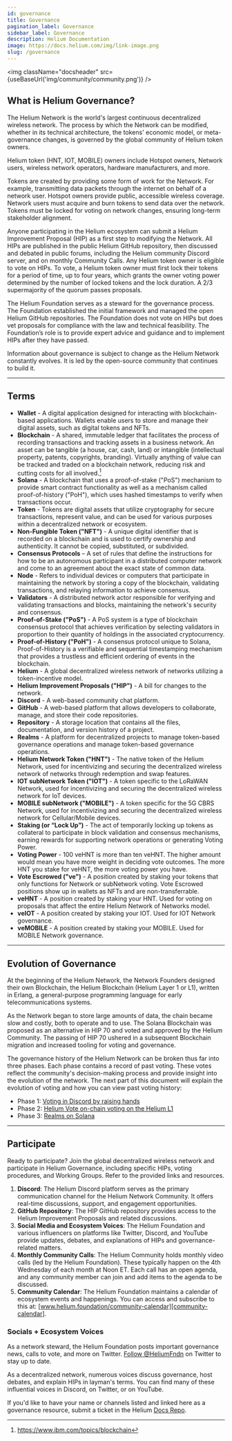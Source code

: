 ```yaml
---
id: governance
title: Governance
pagination_label: Governance
sidebar_label: Governance
description: Helium Documentation
image: https://docs.helium.com/img/link-image.png
slug: /governance
---
```



<LegacyContentBanner />

<img className="docsheader" src={useBaseUrl('img/community/community.png')} />

## What is Helium Governance?

The Helium Network is the world's largest continuous decentralized wireless network. The process by
which the Network can be modified, whether in its technical architecture, the tokens' economic
model, or meta-governance changes, is governed by the global community of Helium token owners.

Helium token (HNT, IOT, MOBILE) owners include Hotspot owners, Network users, wireless network
operators, hardware manufacturers, and more.

Tokens are created by providing some form of work for the Network. For example, transmitting data
packets through the internet on behalf of a network user. Hotspot owners provide public, accessible
wireless coverage. Network users must acquire and burn tokens to send data over the network. Tokens
must be locked for voting on network changes, ensuring long-term stakeholder alignment.

Anyone participating in the Helium ecosystem can submit a Helium Improvement Proposal (HIP) as a
first step to modifying the Network. All HIPs are published in the public Helium GitHub repository,
then discussed and debated in public forums, including the Helium community Discord server, and on
monthly Community Calls. Any Helium token owner is eligible to vote on HIPs. To vote, a Helium token
owner must first lock their tokens for a period of time, up to four years, which grants the owner
voting power determined by the number of locked tokens and the lock duration. A 2/3 supermajority of
the quorum passes proposals.

The Helium Foundation serves as a steward for the governance process. The Foundation established the
initial framework and managed the open Helium GitHub repositories. The Foundation does not vote on
HIPs but does vet proposals for compliance with the law and technical feasibility. The Foundation’s
role is to provide expert advice and guidance and to implement HIPs after they have passed.

Information about governance is subject to change as the Helium Network constantly evolves. It is
led by the open-source community that continues to build it.

---

## Terms

- **Wallet** - A digital application designed for interacting with blockchain-based applications.
  Wallets enable users to store and manage their digital assets, such as digital tokens and NFTs.
- **Blockchain** - A shared, immutable ledger that facilitates the process of recording transactions
  and tracking assets in a business network. An asset can be tangible (a house, car, cash, land) or
  intangible (intellectual property, patents, copyrights, branding). Virtually anything of value can
  be tracked and traded on a blockchain network, reducing risk and cutting costs for all
  involved.[^1]
- **Solana** - A blockchain that uses a proof-of-stake ("PoS") mechanism to provide smart contract
  functionality as well as a mechanism called proof-of-history ("PoH"), which uses hashed timestamps
  to verify when transactions occur.
- **Token** - Tokens are digital assets that utilize cryptography for secure transactions, represent
  value, and can be used for various purposes within a decentralized network or ecosystem.
- **Non-Fungible Token ("NFT")** - A unique digital identifier that is recorded on a blockchain and
  is used to certify ownership and authenticity. It cannot be copied, substituted, or subdivided.
- **Consensus Protocols** – A set of rules that define the instructions for how to be an autonomous
  participant in a distributed computer network and come to an agreement about the exact state of
  common data.
- **Node** - Refers to individual devices or computers that participate in maintaining the network
  by storing a copy of the blockchain, validating transactions, and relaying information to achieve
  consensus.
- **Validators** - A distributed network actor responsible for verifying and validating transactions
  and blocks, maintaining the network's security and consensus.
- **Proof-of-Stake ("PoS")** - A PoS system is a type of blockchain consensus protocol that achieves
  verification by selecting validators in proportion to their quantity of holdings in the associated
  cryptocurrency.
- **Proof-of-History ("PoH")** - A consensus protocol unique to Solana, Proof-of-History is a
  verifiable and sequential timestamping mechanism that provides a trustless and efficient ordering
  of events in the blockchain.
- **Helium** - A global decentralized wireless network of networks utilizing a token-incentive
  model.
- **Helium Improvement Proposals ("HIP")** - A bill for changes to the network.
- **Discord** - A web-based community chat platform.
- **GitHub** - A web-based platform that allows developers to collaborate, manage, and store their
  code repositories.
- **Repository** - A storage location that contains all the files, documentation, and version
  history of a project.
- **Realms** - A platform for decentralized projects to manage token-based governance operations and
  manage token-based governance operations.
- **Helium Network Token ("HNT")** - The native token of the Helium Network, used for incentivizing
  and securing the decentralized wireless network of networks through redemption and swap features.
- **IOT subNetwork Token ("IOT")** - A token specific to the LoRaWAN Network, used for incentivizing
  and securing the decentralized wireless network for IoT devices.
- **MOBILE subNetwork ("MOBILE")** - A token specific for the 5G CBRS Network, used for
  incentivizing and securing the decentralized wireless network for Cellular/Mobile devices.
- **Staking (or “Lock Up”)** - The act of temporarily locking up tokens as collateral to participate
  in block validation and consensus mechanisms, earning rewards for supporting network operations or
  generating Voting Power.
- **Voting Power** - 100 veHNT is more than ten veHNT. The higher amount would mean you have more
  weight in deciding vote outcomes. The more HNT you stake for veHNT, the more voting power you
  have.
- **Vote Escrowed ("ve")** - A position created by staking your tokens that only functions for
  Network or subNetwork voting. Vote Escrowed positions show up in wallets as NFTs and are
  non-transferrable.
- **veHNT** - A position created by staking your HNT. Used for voting on proposals that affect the
  entire Helium Network of Networks model.
- **veIOT** - A position created by staking your IOT. Used for IOT Network governance.
- **veMOBILE** - A position created by staking your MOBILE. Used for MOBILE Network governance.

---

## Evolution of Governance

At the beginning of the Helium Network, the Network Founders designed their own Blockchain, the
Helium Blockchain (Helium Layer 1 or L1), written in Erlang, a general-purpose programming language
for early telecommunications systems.

As the Network began to store large amounts of data, the chain became slow and costly, both to
operate and to use. The Solana Blockchain was proposed as an alternative in HIP 70 and voted and
approved by the Helium Community. The passing of HIP 70 ushered in a subsequent Blockchain migration
and increased tooling for voting and governance.

The governance history of the Helium Network can be broken thus far into three phases. Each phase
contains a record of past voting. These votes reflect the community's decision-making process and
provide insight into the evolution of the network. The next part of this document will explain the
evolution of voting and how you can view past voting history:

- Phase 1: [Voting in Discord by raising hands](governance/phase-1)
- Phase 2: [Helium Vote on-chain voting on the Helium L1](governance/phase-2)
- Phase 3: [Realms on Solana](governance/phase-3)

---

## Participate

Ready to participate? Join the global decentralized wireless network and participate in Helium
Governance, including specific HIPs, voting procedures, and Working Groups. Refer to the provided
links and resources.

<!-- TODO: use sol docs buttons https://docs.solana.com/developers -->

1. **Discord**: The Helium Discord platform serves as the primary communication channel for the
   Helium Network Community. It offers real-time discussions, support, and engagement opportunities.
2. **GitHub Repository**: The HIP GitHub repository provides access to the Helium Improvement
   Proposals and related discussions.
3. **Social Media and Ecosystem Voices**: The Helium Foundation and various influencers on platforms
   like Twitter, Discord, and YouTube provide updates, debates, and explanations of HIPs and
   governance-related matters.
4. **Monthly Community Calls**: The Helium Community holds monthly video calls (led by the Helium
   Foundation). These typically happen on the 4th Wednesday of each month at Noon ET. Each call has
   an open agenda, and any community member can join and add items to the agenda to be discussed.
5. **Community Calendar**: The Helium Foundation maintains a calendar of ecosystem events and
   happenings. You can access and subscribe to this at:
   [www.helium.foundation/community-calendar][community-calendar].

### Socials + Ecosystem Voices

As a network steward, the Helium Foundation posts important governance news, calls to vote, and more
on Twitter. [Follow @HeliumFndn][foundation-twitter] on Twitter to stay up to date.

As a decentralized network, numerous voices discuss governance, host debates, and explain HIPs in
layman's terms. You can find many of these influential voices in Discord, on Twitter, or on YouTube.

If you'd like to have your name or channels listed and linked here as a governance resource, submit
a ticket in the Helium [Docs Repo][docs-issues].

[discord]: https://discord.gg/helium
[docs-issues]: https://github.com/helium/docs/issues
[community-call-notes]:
  https://docs.google.com/document/d/1bMm2alBigBj3detA775Dn0Gz9UM5XczAeK9vnjBB3l0
[community-call-video]: https://helium.foundation/community-call
[foundation]: https://www.helium.foundation
[helium-dao]: https://www.realms.heliumvote.com/dao/hnt
[iot-dao]: https://www.realms.heliumvote.com/dao/iot
[mobile-dao]: https://www.realms.heliumvote.com/dao/mobile
[realms]: https://app.realms.today/
[realms-tutorial]: /staking-with-realms
[github-hip]: https://github.com/helium/HIP
[discord-hip]: discord://discord.com/channels/404106811252408320/730243559873052754
[hip-docs]: /hip
[foundation-twitter]: https://twitter.com/HeliumFndn
[realms]: /realms
[bip]: https://github.com/bitcoin/bips
[community-calendar]: https://www.helium.foundation/community-calendar

[^1]: https://www.ibm.com/topics/blockchain
